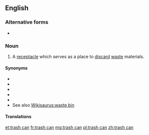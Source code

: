==English==

===Alternative forms===
* {{l|en|trashcan}}

===Noun===
{{en-noun|head=[[trash]] [[can]]}}

# {{label|en|US}} A [[receptacle]] which serves as a place to [[discard]] [[waste]] materials.

====Synonyms====
* {{l|en|garbage can}}
* {{l|en|trash bin}}
* {{l|en|rubbish bin}}
* {{l|en|litter bin}}
* {{l|en|wastepaper basket}}
* See also [[Wikisaurus:waste bin]]

====Translations====
{{trans-see|garbage can}}

[[et:trash can]]
[[fr:trash can]]
[[mg:trash can]]
[[pl:trash can]]
[[zh:trash can]]